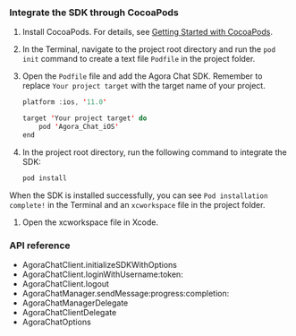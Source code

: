 <PlatformWrapper platform="ios">

### Integrate the SDK through CocoaPods

1. Install CocoaPods. For details, see [Getting Started with CocoaPods](https://guides.cocoapods.org/using/getting-started.html#getting-started).

1. In the Terminal, navigate to the project root directory and run the `pod init` command to create a text file `Podfile` in the project folder.

1. Open the `Podfile` file and add the Agora Chat SDK. Remember to replace `Your project target` with the target name of your project.

   ```swift
   platform :ios, '11.0'

   target 'Your project target' do
       pod 'Agora_Chat_iOS'
   end
   ```
1. In the project root directory, run the following command to integrate the SDK:

   ```swift
   pod install
   ```

When the SDK is installed successfully, you can see `Pod installation complete!` in the Terminal and an `xcworkspace` file in the project folder.

1. Open the xcworkspace file in Xcode.

### API reference

- <Link to="{{Global.CHAT_SDK_API_IOS}}/interface_agora_chat_client.html#aa628257db8692884cc69e39cc6d7a58b">AgoraChatClient.initializeSDKWithOptions</Link>

- <Link to="{{Global.CHAT_SDK_API_IOS}}/interface_agora_chat_client.html#a504a9bef378815cb0da3f35a559db4a8">AgoraChatClient.loginWithUsername:token:</Link>

- <Link to="{{Global.CHAT_SDK_API_IOS}}/interface_agora_chat_client.html#a71bb810fe29f67741fe820811370c809">AgoraChatClient.logout</Link>

- <Link to="{{Global.CHAT_SDK_API_IOS}}/protocol_i_agora_chat_manager-p.html#a78bad292be9cd44c08df18e557b9939a">AgoraChatManager.sendMessage:progress:completion:</Link>

- <Link to="{{Global.CHAT_SDK_API_IOS}}/protocol_agora_chat_manager_delegate-p.html">AgoraChatManagerDelegate</Link>

- <Link to="{{Global.CHAT_SDK_API_IOS}}/protocol_agora_chat_client_delegate-p.html">AgoraChatClientDelegate</Link>

- <Link to="{{Global.CHAT_SDK_API_IOS}}/interface_agora_chat_options.html">AgoraChatOptions</Link>

</PlatformWrapper>
